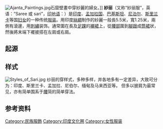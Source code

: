 {{Unreferenced|time=2022-02-28T03:00:11+00:00}}
[[File:Ajanta_Paintings.jpg|thumb]]石窟壁畫中穿紗麗的婦女。]]
'''紗丽'''（又称“紗丽服”，英语：“Saree 或 sari”，[[印地语|印地语]]：{{lang|hi|साड़ी}}）是[[印度|印度]]、[[孟加拉国|孟加拉国]]、[[巴基斯坦|巴基斯坦]]、[[尼泊尔|尼泊尔]]、[[斯里兰卡|斯里兰卡]]等国[[妇女|妇女]]的一种传统[[服装|服装]]。用印度[[絲綢|絲綢]]制作的紗麗一般長5.5米，寬1.25米，兩側有滾邊，用[[刺繡|刺繡]]装饰。通常圍在長及[[脚踝|足踝]]的[[襯裙|襯裙]]上，從[[腰部|腰部]]圍到[[腳跟|腳跟]]成[[筒裙|筒裙]]狀，然後將末端下襬披搭在左肩或右肩。

==起源==

==样式==
[[File:Styles_of_Sari.jpg|thumb]]
纱丽的穿样式，多种多样，并各地多有一定差异，大致可分为：印度、斯里兰卡、孟加拉、尼伯尔、缅甸及马来西亚等。
但多以披肩为最常见，亦有简单围系于[[腰|腰]]简的简单穿法。

==参考资料==
{{commons+cat|Sari|莎丽|Saris}}

[[Category:民族服飾|Category:民族服飾]]
[[Category:印度文化圈|Category:印度文化圈]]
[[Category:女性服装|Category:女性服装]]